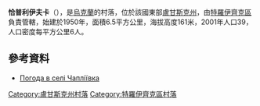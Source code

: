 {{coord|49|46|8|N|38|33|45|E|scale:100000|display=title}}

'''恰普利伊夫卡'''（{{lang-uk|Чапліївка}}），是[[烏克蘭|烏克蘭]]的村落，位於該國東部[[盧甘斯克州|盧甘斯克州]]，由[[特羅伊齊克區|特羅伊齊克區]]負責管轄，始建於1950年，面積6.5平方公里，海拔高度161米，2001年人口39，人口密度每平方公里6人。

==參考資料==
* [http://weather.in.ua/ua/lyganskaja/11975 Погода в селі Чапліївка] {{Wayback|url=http://weather.in.ua/ua/lyganskaja/11975 |date=20160924093726 }}

{{DEFAULTSORT:Красна Чапліївка}}
[[Category:盧甘斯克州村落|Category:盧甘斯克州村落]]
[[Category:特羅伊齊克區村落|Category:特羅伊齊克區村落]]


{{Luhansk-geo-stub}}